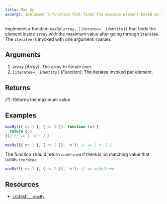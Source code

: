 ```yaml
---
title: Max By
excerpt: Implement a function that finds the maximum element based on the specified criteria.
---
```


Implement a function `maxBy(array, [iteratee=_.identity])` that finds the element inside `array` with the maximum value after going through `iteratee`. The `iteratee` is invoked with one argument: (value).

## Arguments

1. `array` _(Array)_: The array to iterate over.
1. `[iteratee=_.identity]` _(Function)_: The iteratee invoked per element.

## Returns

_(\*)_: Returns the maximum value.

## Examples

```js
maxBy([{ n: 1 }, { n: 2 }], function (o) {
  return o.n;
}); // => { 'n': 2 }

maxBy([{ n: 1 }, { n: 2 }], 'n'); // => { n: 2 }
```

The function should return `undefined` if there is no matching value that fulfills `iteratee`.

```js
maxBy([{ n: 1 }, { n: 2 }], 'm'); // => undefined
```

## Resources

- [Lodash `_.maxBy`](https://lodash.com/docs/#maxBy)
